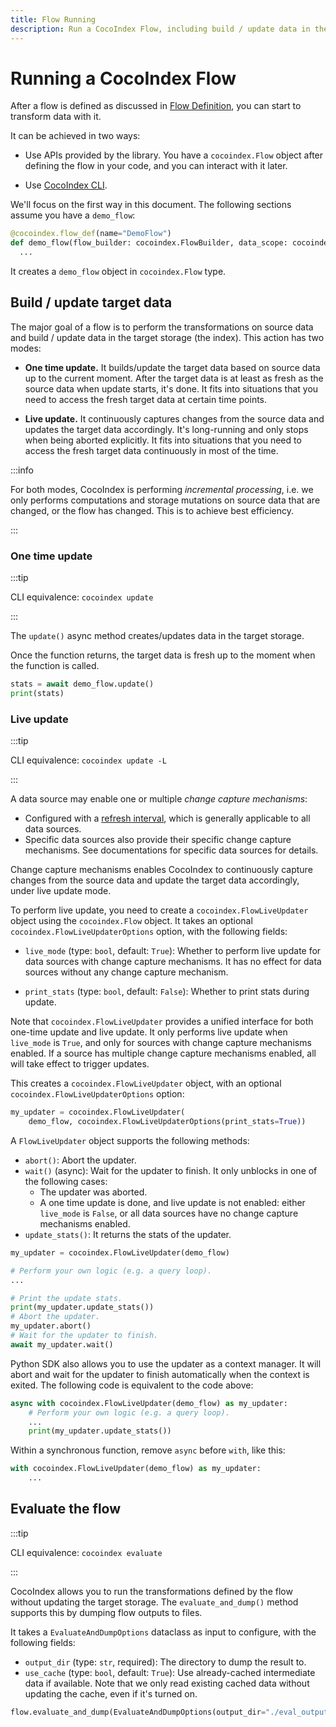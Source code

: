 ```yaml
---
title: Flow Running
description: Run a CocoIndex Flow, including build / update data in the target storage and evaluate the flow without changing the target storage.
---
```



# Running a CocoIndex Flow

After a flow is defined as discussed in [Flow Definition](/docs/core/flow_def), you can start to transform data with it.

It can be achieved in two ways:

*   Use APIs provided by the library.
    You have a `cocoindex.Flow` object after defining the flow in your code, and you can interact with it later.

*   Use [CocoIndex CLI](/docs/core/cli).

We'll focus on the first way in this document.
The following sections assume you have a `demo_flow`:

<Tabs>
<TabItem value="python" label="Python" default>

```python
@cocoindex.flow_def(name="DemoFlow")
def demo_flow(flow_builder: cocoindex.FlowBuilder, data_scope: cocoindex.DataScope):
  ...
```

It creates a `demo_flow` object in `cocoindex.Flow` type.

</TabItem>
</Tabs>


## Build / update target data

The major goal of a flow is to perform the transformations on source data and build / update data in the target storage (the index).
This action has two modes:

*   **One time update.**
    It builds/update the target data based on source data up to the current moment.
    After the target data is at least as fresh as the source data when update starts, it's done.
    It fits into situations that you need to access the fresh target data at certain time points.

*   **Live update.**
    It continuously captures changes from the source data and updates the target data accordingly.
    It's long-running and only stops when being aborted explicitly.
    It fits into situations that you need to access the fresh target data continuously in most of the time.

:::info

For both modes, CocoIndex is performing *incremental processing*,
i.e. we only performs computations and storage mutations on source data that are changed, or the flow has changed.
This is to achieve best efficiency.

:::


### One time update

:::tip

CLI equivalence: `cocoindex update`

:::

The `update()` async method creates/updates data in the target storage.

Once the function returns, the target data is fresh up to the moment when the function is called.

<Tabs>
<TabItem value="python" label="Python" default>

```python
stats = await demo_flow.update()
print(stats)
```

</TabItem>
</Tabs>

### Live update

:::tip

CLI equivalence: `cocoindex update -L`

:::

A data source may enable one or multiple *change capture mechanisms*:

*   Configured with a [refresh interval](flow_def#refresh-interval), which is generally applicable to all data sources.
*   Specific data sources also provide their specific change capture mechanisms.
    See documentations for specific data sources for details.

Change capture mechanisms enables CocoIndex to continuously capture changes from the source data and update the target data accordingly, under live update mode.

To perform live update, you need to create a `cocoindex.FlowLiveUpdater` object using the `cocoindex.Flow` object.
It takes an optional `cocoindex.FlowLiveUpdaterOptions` option, with the following fields:

*   `live_mode` (type: `bool`, default: `True`):
     Whether to perform live update for data sources with change capture mechanisms.
     It has no effect for data sources without any change capture mechanism.

*   `print_stats` (type: `bool`, default: `False`): Whether to print stats during update.

Note that `cocoindex.FlowLiveUpdater` provides a unified interface for both one-time update and live update.
It only performs live update when `live_mode` is `True`, and only for sources with change capture mechanisms enabled.
If a source has multiple change capture mechanisms enabled, all will take effect to trigger updates.

<Tabs>
<TabItem value="python" label="Python" default>

This creates a `cocoindex.FlowLiveUpdater` object, with an optional `cocoindex.FlowLiveUpdaterOptions` option:

```python
my_updater = cocoindex.FlowLiveUpdater(
    demo_flow, cocoindex.FlowLiveUpdaterOptions(print_stats=True))
```

</TabItem>
</Tabs>

A `FlowLiveUpdater` object supports the following methods:

*   `abort()`: Abort the updater.
*   `wait()` (async): Wait for the updater to finish. It only unblocks in one of the following cases:
    *   The updater was aborted.
    *   A one time update is done, and live update is not enabled:
        either `live_mode` is `False`, or all data sources have no change capture mechanisms enabled.
*   `update_stats()`: It returns the stats of the updater.

<Tabs>
<TabItem value="python" label="Python" default>

```python
my_updater = cocoindex.FlowLiveUpdater(demo_flow)

# Perform your own logic (e.g. a query loop).
...

# Print the update stats.
print(my_updater.update_stats())
# Abort the updater.
my_updater.abort()
# Wait for the updater to finish.
await my_updater.wait()
```

Python SDK also allows you to use the updater as a context manager.
It will abort and wait for the updater to finish automatically when the context is exited.
The following code is equivalent to the code above:

```python
async with cocoindex.FlowLiveUpdater(demo_flow) as my_updater:
    # Perform your own logic (e.g. a query loop).
    ...
    print(my_updater.update_stats())
```

Within a synchronous function, remove `async` before `with`, like this:

```python
with cocoindex.FlowLiveUpdater(demo_flow) as my_updater:
    ...
```

</TabItem>
</Tabs>

## Evaluate the flow

:::tip

CLI equivalence: `cocoindex evaluate`

:::

CocoIndex allows you to run the transformations defined by the flow without updating the target storage.
The `evaluate_and_dump()` method supports this by dumping flow outputs to files.

It takes a `EvaluateAndDumpOptions` dataclass as input to configure, with the following fields:

*   `output_dir` (type: `str`, required): The directory to dump the result to.
*   `use_cache` (type: `bool`, default: `True`): Use already-cached intermediate data if available.
    Note that we only read existing cached data without updating the cache, even if it's turned on.

<Tabs>
<TabItem value="python" label="Python" default>

```python
flow.evaluate_and_dump(EvaluateAndDumpOptions(output_dir="./eval_output"))
```

</TabItem>
</Tabs>
